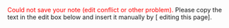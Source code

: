 <span style="color:red;">Could not save your note (edit conflict or other problem).</span> Please copy the text in the edit box below and insert it manually by <span class="wpImageAnnotatorOwnPageLink">[{{fullurl:{{FULLPAGENAME}}|action=edit}} editing this page]</span>.